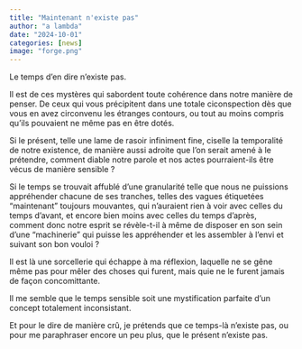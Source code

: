 ```yaml
---
title: "Maintenant n'existe pas"
author: "a lambda"
date: "2024-10-01"
categories: [news]
image: "forge.png"
---
```


Le temps d'en dire n'existe pas.

Il est de ces mystères qui sabordent toute cohérence dans notre manière de penser. De ceux qui vous précipitent dans une totale ciconspection dès que vous en avez circonvenu les étranges contours, ou tout au moins compris qu'ils pouvaient ne même pas en être dotés.

Si le présent, telle une lame de rasoir infiniment fine, ciselle la temporalité de notre existence, de manière aussi adroite que l'on serait amené à le prétendre, comment diable notre parole et nos actes pourraient-ils être vécus de manière sensible ?

Si le temps se trouvait affublé d'une granularité telle que nous ne puissions appréhender chacune de ses tranches, telles des vagues étiquetées "maintenant" toujours mouvantes, qui n'auraient rien à voir avec celles du temps d'avant, et encore bien moins avec celles du temps d'après, comment donc notre esprit se révèle-t-il à même de disposer en son sein d'une "machinerie" qui puisse les appréhender et les assembler à l'envi et suivant son bon vouloi ?

Il est là une sorcellerie qui échappe à ma réflexion, laquelle ne se gêne même pas pour mêler des choses qui furent, mais quie ne le furent jamais de façon concomittante.

Il me semble que le temps sensible soit une mystification parfaite d'un concept totalement inconsistant.

Et pour le dire de manière crû, je prétends que ce temps-là n'existe pas, ou pour me paraphraser encore un peu plus, que le présent n'existe pas.



